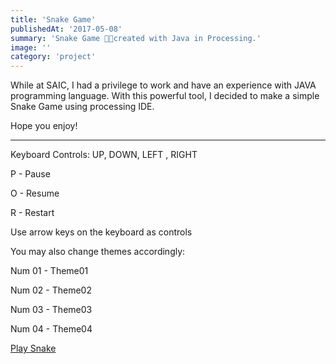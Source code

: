 ```yaml
---
title: 'Snake Game'
publishedAt: '2017-05-08'
summary: 'Snake Game 🐍👾created with Java in Processing.'
image: ''
category: 'project'
---
```


While at SAIC, I had a privilege to work and have an experience with JAVA programming language. With this powerful tool, I decided to make a simple Snake Game using processing IDE.

Hope you enjoy!

- - -

Keyboard Controls: UP, DOWN, LEFT , RIGHT

P - Pause

O - Resume

R - Restart

Use arrow keys on the keyboard as controls

You may also change themes accordingly:

Num 01 - Theme01

Num 02 - Theme02

Num 03 - Theme03

Num 04 - Theme04



[Play Snake](https://www.openprocessing.org/sketch/426667)
